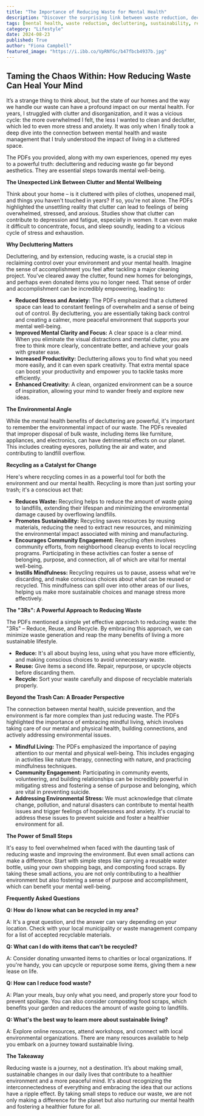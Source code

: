 ```yaml
---
title: "The Importance of Reducing Waste for Mental Health"
description: "Discover the surprising link between waste reduction, decluttering, and mental health. This blog explores how creating a cleaner, more organized environment can lead to reduced stress, improved focus, and a greater sense of well-being. Learn practical tips on recycling, mindful living, and the benefits of embracing the '3Rs' for a healthier you and a healthier planet."
tags: [mental health, waste reduction, decluttering, sustainability, recycling, environment, mindfulness, wellbeing, stress management, organized living]
category: "Lifestyle"
date: 2024-08-23
published: True
author: "Fiona Campbell"
featured_image: "https://i.ibb.co/VpRNfGc/b47fbcb4937b.jpg"
---
```


## Taming the Chaos Within: How Reducing Waste Can Heal Your Mind

It’s a strange thing to think about, but the state of our homes and the way we handle our waste can have a profound impact on our mental health. For years, I struggled with clutter and disorganization, and it was a vicious cycle: the more overwhelmed I felt, the less I wanted to clean and declutter, which led to even more stress and anxiety.  It was only when I finally took a deep dive into the connection between mental health and waste management that I truly understood the impact of living in a cluttered space.

The PDFs you provided, along with my own experiences, opened my eyes to a powerful truth: decluttering and reducing waste go far beyond aesthetics. They are essential steps towards mental well-being. 

**The Unexpected Link Between Clutter and Mental Wellbeing**

Think about your home – is it cluttered with piles of clothes, unopened mail, and things you haven't touched in years? If so, you're not alone.  The PDFs highlighted the unsettling reality that clutter can lead to feelings of being overwhelmed, stressed, and anxious. Studies show that clutter can contribute to depression and fatigue, especially in women. It can even make it difficult to concentrate, focus, and sleep soundly, leading to a vicious cycle of stress and exhaustion.

**Why Decluttering Matters**

Decluttering, and by extension, reducing waste, is a crucial step in reclaiming control over your environment and your mental health. Imagine the sense of accomplishment you feel after tackling a major cleaning project. You've cleared away the clutter, found new homes for belongings, and perhaps even donated items you no longer need. That sense of order and accomplishment can be incredibly empowering, leading to:

* **Reduced Stress and Anxiety:**  The PDFs emphasized that a cluttered space can lead to constant feelings of overwhelm and a sense of being out of control. By decluttering, you are essentially taking back control and creating a calmer, more peaceful environment that supports your mental well-being.
* **Improved Mental Clarity and Focus:** A clear space is a clear mind. When you eliminate the visual distractions and mental clutter, you are free to think more clearly, concentrate better, and achieve your goals with greater ease.
* **Increased Productivity:**  Decluttering allows you to find what you need more easily, and it can even spark creativity.  That extra mental space can boost your productivity and empower you to tackle tasks more efficiently. 
* **Enhanced Creativity:**  A clean, organized environment can be a source of inspiration, allowing your mind to wander freely and explore new ideas. 

**The Environmental Angle**

While the mental health benefits of decluttering are powerful, it's important to remember the environmental impact of our waste. The PDFs revealed that improper disposal of bulk waste, including items like furniture, appliances, and electronics, can have detrimental effects on our planet. This includes creating eyesores, polluting the air and water, and contributing to landfill overflow.  

**Recycling as a Catalyst for Change**

Here's where recycling comes in as a powerful tool for both the environment and our mental health. Recycling is more than just sorting your trash; it's a conscious act that:

* **Reduces Waste:** Recycling helps to reduce the amount of waste going to landfills, extending their lifespan and minimizing the environmental damage caused by overflowing landfills.
* **Promotes Sustainability:**  Recycling saves resources by reusing materials, reducing the need to extract new resources, and minimizing the environmental impact associated with mining and manufacturing. 
* **Encourages Community Engagement:** Recycling often involves community efforts, from neighborhood cleanup events to local recycling programs. Participating in these activities can foster a sense of belonging, purpose, and connection, all of which are vital for mental well-being.
* **Instills Mindfulness:**  Recycling requires us to pause, assess what we're discarding, and make conscious choices about what can be reused or recycled. This mindfulness can spill over into other areas of our lives, helping us make more sustainable choices and manage stress more effectively.

**The "3Rs": A Powerful Approach to Reducing Waste**

The PDFs mentioned a simple yet effective approach to reducing waste: the "3Rs" – Reduce, Reuse, and Recycle.  By embracing this approach, we can minimize waste generation and reap the many benefits of living a more sustainable lifestyle.

* **Reduce:**  It's all about buying less, using what you have more efficiently, and making conscious choices to avoid unnecessary waste.
* **Reuse:** Give items a second life.  Repair, repurpose, or upcycle objects before discarding them.
* **Recycle:**  Sort your waste carefully and dispose of recyclable materials properly.

**Beyond the Trash Can:  A Broader Perspective**

The connection between mental health, suicide prevention, and the environment is far more complex than just reducing waste. The PDFs highlighted the importance of embracing mindful living, which involves taking care of our mental and physical health, building connections, and actively addressing environmental issues.  

* **Mindful Living:**  The PDFs emphasized the importance of paying attention to our mental and physical well-being.  This includes engaging in activities like nature therapy, connecting with nature, and practicing mindfulness techniques.
* **Community Engagement:** Participating in community events, volunteering, and building relationships can be incredibly powerful in mitigating stress and fostering a sense of purpose and belonging, which are vital in preventing suicide. 
* **Addressing Environmental Stress:**  We must acknowledge that climate change, pollution, and natural disasters can contribute to mental health issues and trigger feelings of hopelessness and anxiety. It's crucial to address these issues to prevent suicide and foster a healthier environment for all.

**The Power of Small Steps**

It's easy to feel overwhelmed when faced with the daunting task of reducing waste and improving the environment.  But even small actions can make a difference.  Start with simple steps like carrying a reusable water bottle, using your own shopping bags, and composting food scraps. By taking these small actions, you are not only contributing to a healthier environment but also fostering a sense of purpose and accomplishment, which can benefit your mental well-being.

**Frequently Asked Questions**

**Q: How do I know what can be recycled in my area?**

A: It's a great question, and the answer can vary depending on your location.  Check with your local municipality or waste management company for a list of accepted recyclable materials.

**Q: What can I do with items that can't be recycled?**

A: Consider donating unwanted items to charities or local organizations.  If you're handy, you can upcycle or repurpose some items, giving them a new lease on life.

**Q: How can I reduce food waste?**

A:  Plan your meals, buy only what you need, and properly store your food to prevent spoilage.  You can also consider composting food scraps, which benefits your garden and reduces the amount of waste going to landfills.

**Q: What's the best way to learn more about sustainable living?**

A:  Explore online resources, attend workshops, and connect with local environmental organizations.  There are many resources available to help you embark on a journey toward sustainable living.

**The Takeaway**

Reducing waste is a journey, not a destination.  It’s about making small, sustainable changes in our daily lives that contribute to a healthier environment and a more peaceful mind.  It's about recognizing the interconnectedness of everything and embracing the idea that our actions have a ripple effect. By taking small steps to reduce our waste, we are not only making a difference for the planet but also nurturing our mental health and fostering a healthier future for all.